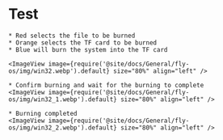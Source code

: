 

# Test

    * Red selects the file to be burned
    * Orange selects the TF card to be burned
    * Blue will burn the system into the TF card

    <ImageView image={require('@site/docs/General/fly-os/img/win32.webp').default} size="80%" align="left" />

    * Confirm burning and wait for the burning to complete
    <ImageView image={require('@site/docs/General/fly-os/img/win32_1.webp').default} size="80%" align="left" />

    * Burning completed
    <ImageView image={require('@site/docs/General/fly-os/img/win32_2.webp').default} size="80%" align="left" />